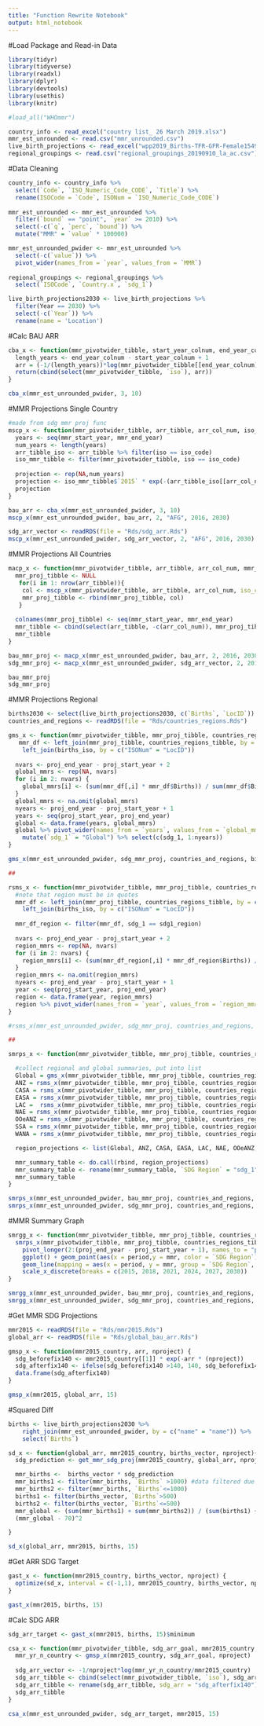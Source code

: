 ```yaml
---
title: "Function Rewrite Notebook"
output: html_notebook
---
```


#Load Package and Read-in Data
```r
library(tidyr)
library(tidyverse)
library(readxl)
library(dplyr)
library(devtools)
library(usethis)
library(knitr)

#load_all("WHOmmr")

country_info <- read_excel("country list_ 26 March 2019.xlsx")
mmr_est_unrounded <- read.csv("mmr_unrounded.csv")
live_birth_projections <- read_excel("wpp2019_Births-TFR-GFR-Female1549.xlsx")
regional_groupings <- read.csv("regional_groupings_20190910_la_ac.csv")
```  

#Data Cleaning
```r
country_info <- country_info %>%
  select(`Code`, `ISO_Numeric_Code_CODE`, `Title`) %>%
  rename(ISOCode = `Code`, ISONum = `ISO_Numeric_Code_CODE`)
  
mmr_est_unrounded <- mmr_est_unrounded %>%
  filter(`bound` == "point", `year` >= 2010) %>%
  select(-c(`q`, `perc`, `bound`)) %>%
  mutate("MMR" = `value` * 100000)

mmr_est_unrounded_pwider <- mmr_est_unrounded %>%
  select(-c(`value`)) %>%
  pivot_wider(names_from = `year`, values_from = `MMR`)
  
regional_groupings <- regional_groupings %>%
  select(`ISOCode`, `Country.x`, `sdg_1`)

live_birth_projections2030 <- live_birth_projections %>% 
  filter(Year == 2030) %>%
  select(-c(`Year`)) %>%
  rename(name = 'Location') 
```


#Calc BAU ARR
```r
cba_x <- function(mmr_pivotwider_tibble, start_year_colnum, end_year_colnum) {
  length_years <- end_year_colnum - start_year_colnum + 1
  arr = (-1/(length_years))*log(mmr_pivotwider_tibble[[end_year_colnum]]/mmr_pivotwider_tibble[[start_year_colnum]])
  return(cbind(select(mmr_pivotwider_tibble, `iso`), arr))
}

cba_x(mmr_est_unrounded_pwider, 3, 10)
```


#MMR Projections Single Country
```r
#made from sdg mmr proj func
mscp_x <- function(mmr_pivotwider_tibble, arr_tibble, arr_col_num, iso_code, mmr_start_year, mmr_end_year) {
  years <- seq(mmr_start_year, mmr_end_year)
  num_years <- length(years)
  arr_tibble_iso <- arr_tibble %>% filter(iso == iso_code)
  iso_mmr_tibble <- filter(mmr_pivotwider_tibble, iso == iso_code)
  
  projection <- rep(NA,num_years)
  projection <- iso_mmr_tibble$`2015` * exp(-(arr_tibble_iso[[arr_col_num]]) * (years-2015))
  projection
}

bau_arr <- cba_x(mmr_est_unrounded_pwider, 3, 10)
mscp_x(mmr_est_unrounded_pwider, bau_arr, 2, "AFG", 2016, 2030)

sdg_arr_vector <- readRDS(file = "Rds/sdg_arr.Rds")
mscp_x(mmr_est_unrounded_pwider, sdg_arr_vector, 2, "AFG", 2016, 2030)
```


#MMR Projections All Countries
```r
macp_x <- function(mmr_pivotwider_tibble, arr_tibble, arr_col_num, mmr_start_year, mmr_end_year) {
  mmr_proj_tibble <- NULL
   for(i in 1: nrow(arr_tibble)){
    col <- mscp_x(mmr_pivotwider_tibble, arr_tibble, arr_col_num, iso_code = arr_tibble$iso[i], mmr_start_year, mmr_end_year)
    mmr_proj_tibble <- rbind(mmr_proj_tibble, col)
   }
  
  colnames(mmr_proj_tibble) <- seq(mmr_start_year, mmr_end_year)
  mmr_tibble <- cbind(select(arr_tibble, -c(arr_col_num)), mmr_proj_tibble)
  mmr_tibble
}

bau_mmr_proj <- macp_x(mmr_est_unrounded_pwider, bau_arr, 2, 2016, 2030)
sdg_mmr_proj <- macp_x(mmr_est_unrounded_pwider, sdg_arr_vector, 2, 2016, 2030)

bau_mmr_proj
sdg_mmr_proj 
```


#MMR Projections Regional
```r
births2030 <- select(live_birth_projections2030, c(`Births`, `LocID`))
countries_and_regions <- readRDS(file = "Rds/countries_regions.Rds")

gms_x <- function(mmr_pivotwider_tibble, mmr_proj_tibble, countries_regions_tibble, births_iso, proj_start_year, proj_end_year) {
   mmr_df <- left_join(mmr_proj_tibble, countries_regions_tibble, by = c("iso" = "ISOCode")) %>%
    left_join(births_iso, by = c("ISONum" = "LocID"))
  
  nvars <- proj_end_year - proj_start_year + 2
  global_mmrs <- rep(NA, nvars)
  for (i in 2: nvars) {
    global_mmrs[i] <- (sum(mmr_df[,i] * mmr_df$Births)) / sum(mmr_df$Births)
  }
  global_mmrs <- na.omit(global_mmrs)
  nyears <- proj_end_year - proj_start_year + 1
  years <- seq(proj_start_year, proj_end_year)
  global <- data.frame(years, global_mmrs)
  global %>% pivot_wider(names_from = `years`, values_from = `global_mmrs`) %>%
    mutate(`sdg_1` = "Global") %>% select(c(sdg_1, 1:nyears))
}

gms_x(mmr_est_unrounded_pwider, sdg_mmr_proj, countries_and_regions, births2030, 2016, 2030)

##

rsms_x <- function(mmr_pivotwider_tibble, mmr_proj_tibble, countries_regions_tibble, births_iso, sdg1_region, proj_start_year, proj_end_year) {
  #note that region must be in quotes
  mmr_df <- left_join(mmr_proj_tibble, countries_regions_tibble, by = c("iso" = "ISOCode")) %>%
    left_join(births_iso, by = c("ISONum" = "LocID"))
  
  mmr_df_region <- filter(mmr_df, sdg_1 == sdg1_region)
  
  nvars <- proj_end_year - proj_start_year + 2
  region_mmrs <- rep(NA, nvars)
  for (i in 2: nvars) {
    region_mmrs[i] <- (sum(mmr_df_region[,i] * mmr_df_region$Births)) / sum(mmr_df_region$Births)
  }
  region_mmrs <- na.omit(region_mmrs)
  nyears <- proj_end_year - proj_start_year + 1
  year <- seq(proj_start_year, proj_end_year)
  region <- data.frame(year, region_mmrs)
  region %>% pivot_wider(names_from = `year`, values_from = `region_mmrs`) %>% mutate(`sdg_1` = sdg1_region) %>% select(c(sdg_1, 1:nyears))
}

#rsms_x(mmr_est_unrounded_pwider, sdg_mmr_proj, countries_and_regions, births2030, "Australia and New Zealand", 2016, 2030)

##

smrps_x <- function(mmr_pivotwider_tibble, mmr_proj_tibble, countries_regions_tibble, births_iso, proj_start_year, proj_end_year) {

  #collect regional and global summaries, put into list
  Global = gms_x(mmr_pivotwider_tibble, mmr_proj_tibble, countries_regions_tibble, births_iso, proj_start_year, proj_end_year)
  ANZ = rsms_x(mmr_pivotwider_tibble, mmr_proj_tibble, countries_regions_tibble, births_iso, "Australia and New Zealand", proj_start_year, proj_end_year)
  CASA = rsms_x(mmr_pivotwider_tibble, mmr_proj_tibble, countries_regions_tibble, births_iso, "Central Asia and Southern Asia", proj_start_year, proj_end_year)
  EASA = rsms_x(mmr_pivotwider_tibble, mmr_proj_tibble, countries_regions_tibble, births_iso, "Eastern Asia and South-eastern Asia", proj_start_year, proj_end_year)
  LAC =  rsms_x(mmr_pivotwider_tibble, mmr_proj_tibble, countries_regions_tibble, births_iso, "Latin America and the Caribbean", proj_start_year, proj_end_year)
  NAE = rsms_x(mmr_pivotwider_tibble, mmr_proj_tibble, countries_regions_tibble, births_iso, "Northern America and Europe", proj_start_year, proj_end_year)
  OOeANZ = rsms_x(mmr_pivotwider_tibble, mmr_proj_tibble, countries_regions_tibble, births_iso, "Oceania / Oceania excluding Australia and New Zealand", proj_start_year, proj_end_year)
  SSA = rsms_x(mmr_pivotwider_tibble, mmr_proj_tibble, countries_regions_tibble, births_iso, "Sub-Saharan Africa", proj_start_year, proj_end_year)
  WANA = rsms_x(mmr_pivotwider_tibble, mmr_proj_tibble, countries_regions_tibble, births_iso, "Western Asia and Northern Africa", proj_start_year, proj_end_year)

  region_projections <- list(Global, ANZ, CASA, EASA, LAC, NAE, OOeANZ, SSA, WANA)

  mmr_summary_table <- do.call(rbind, region_projections)
  mmr_summary_table <- rename(mmr_summary_table, `SDG Region` = "sdg_1")
  mmr_summary_table
}

smrps_x(mmr_est_unrounded_pwider, bau_mmr_proj, countries_and_regions, births2030, 2016, 2030)
smrps_x(mmr_est_unrounded_pwider, sdg_mmr_proj, countries_and_regions, births2030, 2016, 2030)
```


#MMR Summary Graph
```r
smrgg_x <- function(mmr_pivotwider_tibble, mmr_proj_tibble, countries_regions_tibble, births_iso, proj_start_year, proj_end_year) {
  smrps_x(mmr_pivotwider_tibble, mmr_proj_tibble, countries_regions_tibble, births_iso, proj_start_year, proj_end_year) %>%
    pivot_longer(2:(proj_end_year - proj_start_year + 1), names_to = "period",values_to = "mmr") %>%
    ggplot() + geom_point(aes(x = period,y = mmr, color = `SDG Region`)) +
    geom_line(mapping = aes(x = period, y = mmr, group = `SDG Region`, color = `SDG Region`)) +
    scale_x_discrete(breaks = c(2015, 2018, 2021, 2024, 2027, 2030))
}

smrgg_x(mmr_est_unrounded_pwider, bau_mmr_proj, countries_and_regions, births2030, 2016, 2030)
smrgg_x(mmr_est_unrounded_pwider, sdg_mmr_proj, countries_and_regions, births2030, 2016, 2030)

```



#Get MMR SDG Projections
```r
mmr2015 <- readRDS(file = "Rds/mmr2015.Rds")
global_arr <- readRDS(file = "Rds/global_bau_arr.Rds")

gmsp_x <- function(mmr2015_country, arr, nproject) {
  sdg_beforefix140 <- mmr2015_country[[1]] * exp(-arr * (nproject))
  sdg_afterfix140 <- ifelse(sdg_beforefix140 >140, 140, sdg_beforefix140)
  data.frame(sdg_afterfix140)
}

gmsp_x(mmr2015, global_arr, 15)
```


#Squared Diff
```r
births <- live_birth_projections2030 %>%
    right_join(mmr_est_unrounded_pwider, by = c("name" = "name")) %>%
    select(`Births`)

sd_x <- function(global_arr, mmr2015_country, births_vector, nproject){
  sdg_prediction <- get_mmr_sdg_proj(mmr2015_country, global_arr, nproject)

  mmr_births <-  births_vector * sdg_prediction
  mmr_births1 <- filter(mmr_births, `Births` >1000) #data filtered due to large amounts that must be processed
  mmr_births2 <- filter(mmr_births, `Births`<=1000)
  births1 <- filter(births_vector, `Births`>500)
  births2 <- filter(births_vector, `Births`<=500)
  mmr_global <- (sum(mmr_births1) + sum(mmr_births2)) / (sum(births1) + sum(births2))
  (mmr_global - 70)^2

}

sd_x(global_arr, mmr2015, births, 15)
```


#Get ARR SDG Target
```r
gast_x <- function(mmr2015_country, births_vector, nproject) {
  optimize(sd_x, interval = c(-1,1), mmr2015_country, births_vector, nproject)
}

gast_x(mmr2015, births, 15)
```


#Calc SDG ARR
```r
sdg_arr_target <- gast_x(mmr2015, births, 15)$minimum

csa_x <- function(mmr_pivotwider_tibble, sdg_arr_goal, mmr2015_country, nproject){
  mmr_yr_n_country <- gmsp_x(mmr2015_country, sdg_arr_goal, nproject)
  
  sdg_arr_vector <- -1/nproject*log(mmr_yr_n_country/mmr2015_country)
  sdg_arr_tibble <- cbind(select(mmr_pivotwider_tibble, `iso`), sdg_arr_vector)
  sdg_arr_tibble <- rename(sdg_arr_tibble, sdg_arr = "sdg_afterfix140")
  sdg_arr_tibble
}

csa_x(mmr_est_unrounded_pwider, sdg_arr_target, mmr2015, 15)
```


